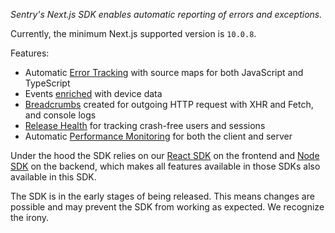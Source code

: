 <Note>

_Sentry's Next.js SDK enables automatic reporting of errors and exceptions._

</Note>

Currently, the minimum Next.js supported version is `10.0.8`.

Features:

- Automatic [Error Tracking](/product/issues/) with source maps for both JavaScript and TypeScript
- Events [enriched](/platforms/javascript/enriching-events/context/) with device data
- [Breadcrumbs](/platforms/javascript/enriching-events/breadcrumbs/) created for outgoing HTTP request with XHR and Fetch, and console logs
- [Release Health](/product/releases/health/) for tracking crash-free users and sessions
- Automatic [Performance Monitoring](/product/performance/) for both the client and server

Under the hood the SDK relies on our [React SDK](/platforms/javascript/guides/react/) on the frontend and [Node SDK](/platforms/node) on the backend, which makes all features available in those SDKs also available in this SDK.

<Alert level="info" title="Early Adopter">

The SDK is in the early stages of being released. This means changes are possible and may prevent the SDK from working as expected. We recognize the irony.

</Alert>
